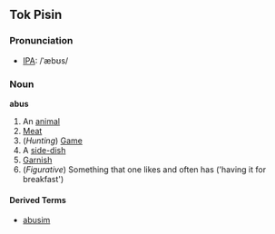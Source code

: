 ==Tok Pisin==
===Pronunciation===
* [[Wiktionary:Pronunciation_key|IPA]]: /ˈæbʊs/

===Noun===
'''abus'''
# An [[animal]]
# [[Meat]]
# (''Hunting'') [[Game]]
# A [[side-dish]]
# [[Garnish]]
# (''Figurative'') Something that one likes and often has ('having it for breakfast')

====Derived Terms====
* [[abusim]]